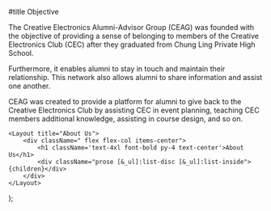 

#title
Objective

The Creative Electronics Alumni-Advisor Group (CEAG) was founded with the objective of providing a sense of belonging to members of the Creative Electronics Club (CEC) after they graduated from Chung Ling Private High School.

Furthermore, it enables alumni to stay in touch and maintain their relationship. This network also allows alumni to share information and assist one another.

CEAG was created to provide a platform for alumni to give back to the Creative Electronics Club by assisting CEC in event planning, teaching CEC members additional knowledge, assisting in course design, and so on.

    <Layout title="About Us">
        <div className=" flex flex-col items-center">
            <h1 className='text-4xl font-bold py-4 text-center'>About Us</h1>
            <div className="prose [&_ul]:list-disc [&_ul]:list-inside">{children}</div>
        </div>
    </Layout>
);
